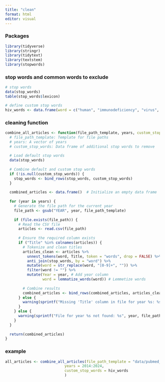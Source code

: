 ```yaml
---
title: "clean"
format: html
editor: visual
---
```


### Packages

```r
library(tidyverse)
library(stringr)
library(tidytext)
library(textstem)
library(stopwords)
```

### stop words and common words to exclude

```r
# stop words
data(stop_words)
table(stop_words$lexicon)

# define custom stop words
hiv_words <- data.frame(word = c("human", "immunodeficiency", "virus", "hiv", "aids", "acquired", "immunodeficiency", "syndrome", "disease", "diseases", "study", "trial", "randomized", "control", "patient", "review"))
```

### cleaning function 

```r
combine_all_articles <- function(file_path_template, years, custom_stop_words = NULL) {
  # file_path_template: Template for file paths
  # years: A vector of years
  # custom_stop_words: Data frame of additional stop words to remove
  
  # Load default stop words
  data(stop_words)
  
  # Combine default and custom stop words
  if (!is.null(custom_stop_words)) {
    stop_words <- bind_rows(stop_words, custom_stop_words)
  }
  
  combined_articles <- data.frame()  # Initialize an empty data frame
  
  for (year in years) {
    # Generate the file path for the current year
    file_path <- gsub("YEAR", year, file_path_template)
    
    if (file.exists(file_path)) {
      # Read the CSV file
      articles <- read.csv(file_path)
      
      # Ensure the required column exists
      if ("Title" %in% colnames(articles)) {
        # Tokenize and clean titles
        articles_clean <- articles %>%
          unnest_tokens(word, Title, token = "words", drop = FALSE) %>%
          anti_join(stop_words, by = "word") %>%
          mutate(word = str_replace(word, "[0-9]+", "")) %>%
          filter(word != "") %>%
          mutate(Year = year, # Add year column
                 word = lemmatize_words(word)) # Lemmetize words
        
        # Combine results
        combined_articles <- bind_rows(combined_articles, articles_clean)
      } else {
        warning(sprintf("Missing 'Title' column in file for year %s: %s", year, file_path))
      }
    } else {
      warning(sprintf("File for year %s not found: %s", year, file_path))
    }
  }
  
  return(combined_articles)
}
```

### example

```r
all_articles <- combine_all_articles(file_path_template = "data/pubmed_hiv_articles_YEAR_YEAR.csv", 
                           years = 2014:2024,
                           custom_stop_words = hiv_words
                           )
```
